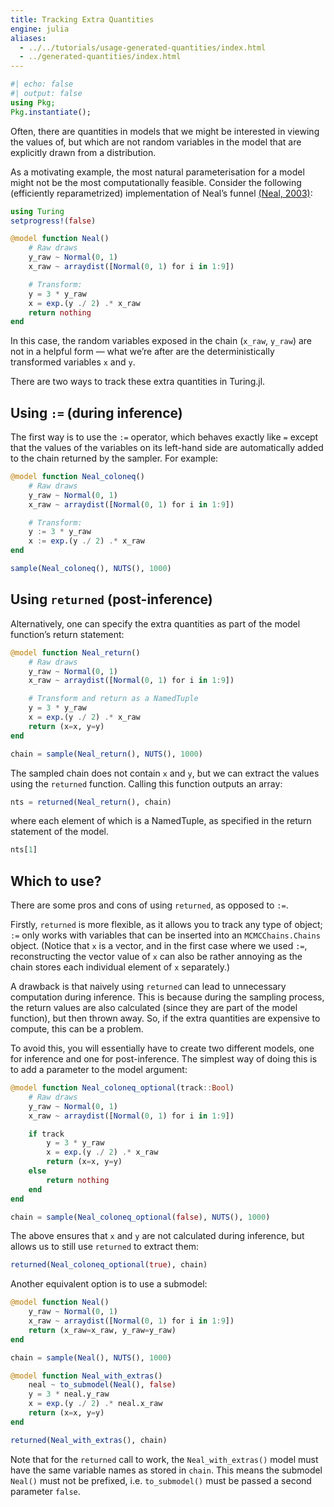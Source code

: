 ```yaml
---
title: Tracking Extra Quantities
engine: julia
aliases:
  - ../../tutorials/usage-generated-quantities/index.html
  - ../generated-quantities/index.html
---
```


```julia
#| echo: false
#| output: false
using Pkg;
Pkg.instantiate();
```

Often, there are quantities in models that we might be interested in viewing the values of, but which are not random variables in the model that are explicitly drawn from a distribution.

As a motivating example, the most natural parameterisation for a model might not be the most computationally feasible.
Consider the following (efficiently reparametrized) implementation of Neal's funnel [(Neal, 2003)](https://arxiv.org/abs/physics/0009028):

```julia
using Turing
setprogress!(false)

@model function Neal()
    # Raw draws
    y_raw ~ Normal(0, 1)
    x_raw ~ arraydist([Normal(0, 1) for i in 1:9])

    # Transform:
    y = 3 * y_raw
    x = exp.(y ./ 2) .* x_raw
    return nothing
end
```

In this case, the random variables exposed in the chain (`x_raw`, `y_raw`) are not in a helpful form — what we're after are the deterministically transformed variables `x` and `y`.

There are two ways to track these extra quantities in Turing.jl.

## Using `:=` (during inference)

The first way is to use the `:=` operator, which behaves exactly like `=` except that the values of the variables on its left-hand side are automatically added to the chain returned by the sampler.
For example:

```julia
@model function Neal_coloneq()
    # Raw draws
    y_raw ~ Normal(0, 1)
    x_raw ~ arraydist([Normal(0, 1) for i in 1:9])

    # Transform:
    y := 3 * y_raw
    x := exp.(y ./ 2) .* x_raw
end

sample(Neal_coloneq(), NUTS(), 1000)
```

## Using `returned` (post-inference)

Alternatively, one can specify the extra quantities as part of the model function's return statement:

```julia
@model function Neal_return()
    # Raw draws
    y_raw ~ Normal(0, 1)
    x_raw ~ arraydist([Normal(0, 1) for i in 1:9])

    # Transform and return as a NamedTuple
    y = 3 * y_raw
    x = exp.(y ./ 2) .* x_raw
    return (x=x, y=y)
end

chain = sample(Neal_return(), NUTS(), 1000)
```

The sampled chain does not contain `x` and `y`, but we can extract the values using the `returned` function.
Calling this function outputs an array:

```julia
nts = returned(Neal_return(), chain)
```

where each element of which is a NamedTuple, as specified in the return statement of the model.

```julia
nts[1]
```

## Which to use?

There are some pros and cons of using `returned`, as opposed to `:=`.

Firstly, `returned` is more flexible, as it allows you to track any type of object; `:=` only works with variables that can be inserted into an `MCMCChains.Chains` object.
(Notice that `x` is a vector, and in the first case where we used `:=`, reconstructing the vector value of `x` can also be rather annoying as the chain stores each individual element of `x` separately.)

A drawback is that naively using `returned` can lead to unnecessary computation during inference.
This is because during the sampling process, the return values are also calculated (since they are part of the model function), but then thrown away.
So, if the extra quantities are expensive to compute, this can be a problem.

To avoid this, you will essentially have to create two different models, one for inference and one for post-inference.
The simplest way of doing this is to add a parameter to the model argument:

```julia
@model function Neal_coloneq_optional(track::Bool)
    # Raw draws
    y_raw ~ Normal(0, 1)
    x_raw ~ arraydist([Normal(0, 1) for i in 1:9])

    if track
        y = 3 * y_raw
        x = exp.(y ./ 2) .* x_raw
        return (x=x, y=y)
    else
        return nothing
    end
end

chain = sample(Neal_coloneq_optional(false), NUTS(), 1000)
```

The above ensures that `x` and `y` are not calculated during inference, but allows us to still use `returned` to extract them:

```julia
returned(Neal_coloneq_optional(true), chain)
```

Another equivalent option is to use a submodel:

```julia
@model function Neal()
    y_raw ~ Normal(0, 1)
    x_raw ~ arraydist([Normal(0, 1) for i in 1:9])
    return (x_raw=x_raw, y_raw=y_raw)
end

chain = sample(Neal(), NUTS(), 1000)

@model function Neal_with_extras()
    neal ~ to_submodel(Neal(), false)
    y = 3 * neal.y_raw
    x = exp.(y ./ 2) .* neal.x_raw
    return (x=x, y=y)
end

returned(Neal_with_extras(), chain)
```

Note that for the `returned` call to work, the `Neal_with_extras()` model must have the same variable names as stored in `chain`.
This means the submodel `Neal()` must not be prefixed, i.e. `to_submodel()` must be passed a second parameter `false`.
